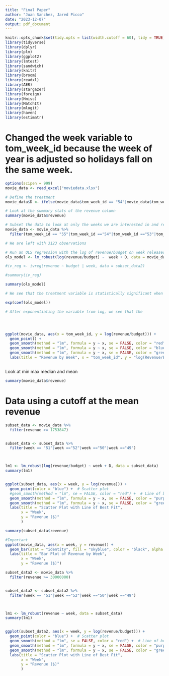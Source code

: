 ```yaml
---
title: "Final Paper"
author: "Juan Sanchez, Jared Picco"
date: "2023-12-07"
output: pdf_document
---
```


```r
knitr::opts_chunk$set(tidy.opts = list(width.cutoff = 60), tidy = TRUE)
library(tidyverse)
library(dplyr)
library(plm)
library(ggplot2)
library(lmtest)
library(sandwich)
library(knitr)
library(broom)
library(readxl)
library(AER)
library(stargazer)
library(foreign)
library(Hmisc)
library(MatchIt)
library(mlogit)
library(haven)
library(estimatr)
```


# Changed the week variable to tom_week_id because the week of year is adjusted so holidays fall on the same week.
```r

options(scipen = 999)
movie_data <- read_excel("moviedata.xlsx")

# Define the treatment
movie_data$D <- ifelse(movie_data$tom_week_id == "54"|movie_data$tom_week_id =="55", 1,0)

# Look at the summary stats of the revenue column
summary(movie_data$revenue)

# Subset the data to look at only the weeks we are interested in and remove rows with NA in the budget
movie_data <- movie_data %>%
  filter(tom_week_id == "55"|tom_week_id =="54"|tom_week_id =="53"|tom_week_id =="52"|tom_week_id =="51"  & budget != NA & revenue != NA)

# We are left with 3123 observations

# Run an OLS regression with the log of revenue/budget on week released and the treatment
ols_model <- lm_robust(log(revenue/budget) ~  week + D, data = movie_data)

#iv_reg <- ivreg(revenue ~ budget | week, data = subset_data2)

#summary(iv_reg)

summary(ols_model)

# We see that the treatment variable is statistically significant when running a linear regression with HC2 standard errors

exp(coef(ols_model))

# After exponentiating the variable from log, we see that the 




ggplot(movie_data, aes(x = tom_week_id, y = log(revenue/budget))) +
  geom_point() +
  geom_smooth(method = "lm", formula = y ~ x, se = FALSE, color = "red") +
  geom_smooth(method = "lm", formula = y ~ x, se = FALSE, color = "blue", data = subset(movie_data, tom_week_id == "53"|tom_week_id == "52"|tom_week_id == "51")) +
  geom_smooth(method = "lm", formula = y ~ x, se = FALSE, color = "green", data = subset(movie_data, tom_week_id == "55"|tom_week_id == "54")) +
  labs(title = "Revenue by Week", x = "tom_week_id", y = "log(Revenue/Budget)")



```

Look at min max median and mean
```r
summary(movie_data$revenue)


```

# Data using a cutoff at the mean revenue
```r

subset_data <- movie_data %>%
  filter(revenue >= 1753847)


subset_data <- subset_data %>%
  filter(week == "51"|week =="52"|week =="50"|week =="49")



lm1 <- lm_robust(log(revenue/budget) ~ week + D, data = subset_data)
summary(lm1)


ggplot(subset_data, aes(x = week, y = log(revenue))) +
  geom_point(color = "blue") +  # Scatter plot
  #geom_smooth(method = "lm", se = FALSE, color = "red") +  # Line of best fit
  geom_smooth(method = "lm", formula = y ~ x, se = FALSE, color = "purple", data = subset(subset_data, week == "49"|week =="50")) +
  geom_smooth(method = "lm", formula = y ~ x, se = FALSE, color = "green", data = subset(subset_data, week == "51"|week =="52")) +
  labs(title = "Scatter Plot with Line of Best Fit",
       x = "Week",
       y = "Revenue ($)"
       )

summary(subset_data$revenue)

#Important
ggplot(movie_data, aes(x = week, y = revenue)) +
  geom_bar(stat = "identity", fill = "skyblue", color = "black", alpha = 0.7) +
  labs(title = "Bar Plot of Revenue by Week",
       x = "Week",
       y = "Revenue ($)")

```

``` r

subset_data2 <- movie_data %>%
  filter(revenue >= 30000000)


subset_data2 <- subset_data2 %>%
  filter(week == "51"|week =="52"|week =="50"|week =="49")



lm1 <- lm_robust(revenue ~ week, data = subset_data)
summary(lm1)


ggplot(subset_data2, aes(x = week, y = log(revenue/budget))) +
  geom_point(color = "blue") +  # Scatter plot
  geom_smooth(method = "lm", se = FALSE, color = "red") +  # Line of best fit
  geom_smooth(method = "lm", formula = y ~ x, se = FALSE, color = "purple", data = subset(subset_data2, week == "49"|week =="50")) +
  geom_smooth(method = "lm", formula = y ~ x, se = FALSE, color = "green", data = subset(subset_data2, week == "51"|week =="52")) +
  labs(title = "Scatter Plot with Line of Best Fit",
       x = "Week",
       y = "Revenue ($)"
       )


```











